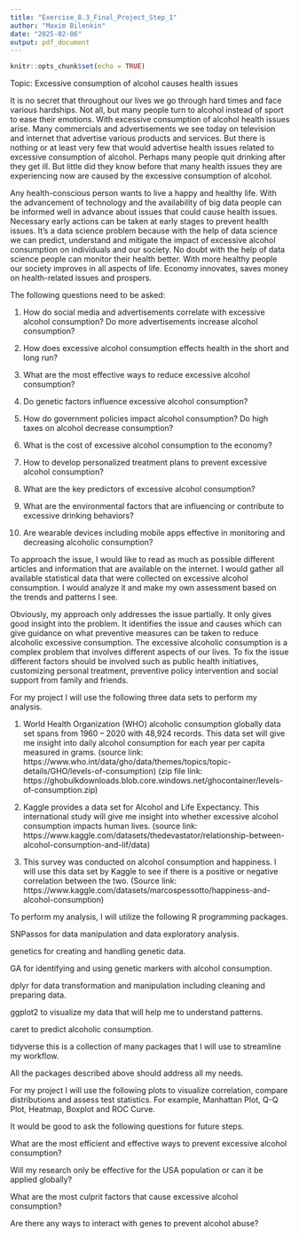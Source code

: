 ```yaml
---
title: "Exercise_8.3_Final_Project_Step_1"
author: "Maxim Bilenkin"
date: "2025-02-06"
output: pdf_document
---
```


```r
knitr::opts_chunk$set(echo = TRUE)
```

Topic: Excessive consumption of alcohol causes health issues


It is no secret that throughout our lives we go through hard times and face 
various hardships. Not all, but many people turn to alcohol instead of sport to 
ease their emotions. With excessive consumption of alcohol health issues arise. 
Many commercials and advertisements we see today on television and internet that 
advertise various products and services. But there is nothing or at least very 
few that would advertise health issues related to excessive consumption of 
alcohol. Perhaps many people quit drinking after they get ill. But little did 
they know before that many health issues they are experiencing now are caused by
the excessive consumption of alcohol.
	
Any health-conscious person wants to live a happy and healthy life. With the
advancement of technology and the availability of big data people can be 
informed well in advance about issues that could cause health issues. Necessary 
early actions can be taken at early stages to prevent health issues. It’s a data
science problem because with the help of data science we can predict, understand
and mitigate the impact of excessive alcohol consumption on individuals and our 
society. No doubt with the help of data science people can monitor their health 
better. With more healthy people our society improves in all aspects of life. 
Economy innovates, saves money on health-related issues and prospers.
 
  The following questions need to be asked:

1)	How do social media and advertisements correlate with excessive alcohol 
    consumption? Do more advertisements increase alcohol consumption?

2)	How does excessive alcohol consumption effects health in the short and long 
    run?

3)	What are the most effective ways to reduce excessive alcohol consumption?

4)	Do genetic factors influence excessive alcohol consumption?

5)	How do government policies impact alcohol consumption? Do high taxes on 
    alcohol decrease consumption? 

6)	What is the cost of excessive alcohol consumption to the economy?

7)	How to develop personalized treatment plans to prevent excessive alcohol 
    consumption?

8)	What are the key predictors of excessive alcohol consumption?

9)	What are the environmental factors that are influencing or contribute to 
    excessive drinking behaviors?

10)	 Are wearable devices including mobile apps effective in monitoring and 
     decreasing alcoholic consumption?

To approach the issue, I would like to read as much as possible different 
articles and information that are available on the internet. I would gather all 
available statistical data that were collected on excessive alcohol consumption. 
I would analyze it and make my own assessment based on the trends and patterns 
I see.
	
Obviously, my approach only addresses the issue partially. It only gives good 
insight into the problem. It identifies the issue and causes which can give 
guidance on what preventive measures can be taken to reduce alcoholic excessive 
consumption. The excessive alcoholic consumption is a complex problem that 
involves different aspects of our lives. To fix the issue different factors 
should be involved such as public health initiatives, customizing personal 
treatment, preventive policy intervention and social support from family and 
friends.

For my project I will use the following three data sets to perform my analysis.

1) World Health Organization (WHO) alcoholic consumption globally data set 
spans from 1960 – 2020 with 48,924 records. This data set will give me insight 
into daily alcohol consumption for each year per capita measured in grams. 
(source link: https://www.who.int/data/gho/data/themes/topics/topic-details/GHO/levels-of-consumption)
(zip file link: https://ghobulkdownloads.blob.core.windows.net/ghocontainer/levels-of-consumption.zip)

2) Kaggle provides a data set for Alcohol and Life Expectancy. This 
international study will give me insight into whether excessive alcohol 
consumption impacts human lives. (source link: https://www.kaggle.com/datasets/thedevastator/relationship-between-alcohol-consumption-and-lif/data)

3) This survey was conducted on alcohol consumption and happiness. I will use 
this data set by Kaggle to see if there is a positive or negative correlation 
between the two. (Source link: https://www.kaggle.com/datasets/marcospessotto/happiness-and-alcohol-consumption)

To perform my analysis, I will utilize the following R programming packages.

SNPassos for data manipulation and data exploratory analysis.

genetics for creating and handling genetic data.

GA for identifying and using genetic markers with alcohol consumption.

dplyr for data transformation and manipulation including cleaning and preparing 
data.

ggplot2 to visualize my data that will help me to understand patterns.

caret to predict alcoholic consumption.

tidyverse this is a collection of many packages that I will use to streamline
my workflow.


All the packages described above should address all my needs.

For my project I will use the following plots to visualize correlation, 
compare distributions and assess test statistics. For example, Manhattan Plot, 
Q-Q Plot, Heatmap, Boxplot and ROC Curve.


It would be good to ask the following questions for future steps.

What are the most efficient and effective ways to prevent excessive alcohol 
consumption?

Will my research only be effective for the USA population or can it be applied 
globally? 

What are the most culprit factors that cause excessive alcohol consumption?

Are there any ways to interact with genes to prevent alcohol abuse?
